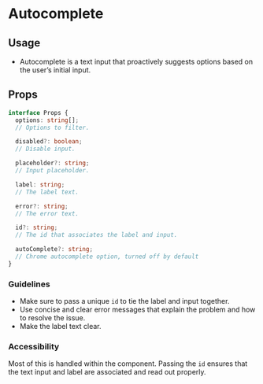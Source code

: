 

<Meta title='Components/Autocomplete' component={Autocomplete} />

# Autocomplete

<Story name='Autocomplete'>
  <Autocomplete
    label='Autocomplete search label'
    placeholder='Veggies'
    options={veggies}
  />
</Story>

## Usage

- Autocomplete is a text input that proactively suggests options based on the user’s initial input.

## Props

```ts
interface Props {
  options: string[];
  // Options to filter.

  disabled?: boolean;
  // Disable input.

  placeholder?: string;
  // Input placeholder.

  label: string;
  // The label text.

  error?: string;
  // The error text.

  id?: string;
  // The id that associates the label and input.

  autoComplete?: string;
  // Chrome autocomplete option, turned off by default
}
```

### Guidelines

- Make sure to pass a unique `id` to tie the label and input together.
- Use concise and clear error messages that explain the problem and how to resolve the issue.
- Make the label text clear.

### Accessibility

Most of this is handled within the component. Passing the `id` ensures that the text input and label are associated and read out properly.
